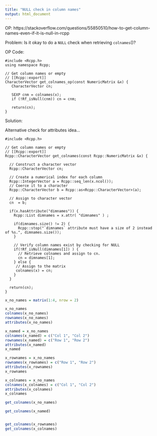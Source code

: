 ```yaml
---
title: "NULL check in column names"
output: html_document
---
```



OP: https://stackoverflow.com/questions/55850510/how-to-get-column-names-even-if-it-is-null-in-rcpp

Problem: Is it okay to do a `NULL` check when retrieving `colnames`()?

OP Code:

```Rcpp
#include <Rcpp.h>
using namespace Rcpp;

// Get column names or empty
// [[Rcpp::export]]
CharacterVector get_colnames_op(const NumericMatrix &x) {
   CharacterVector cn;

   SEXP cnm = colnames(x);
   if (!Rf_isNull(cnm)) cn = cnm;

   return(cn);
}
```


Solution:

Alternative check for attributes idea...

```Rcpp
#include <Rcpp.h>

// Get column names or empty
// [[Rcpp::export]]
Rcpp::CharacterVector get_colnames(const Rcpp::NumericMatrix &x) {
  
  // Construct a character vector
  Rcpp::CharacterVector cn;
  
  // Create a numerical index for each column
  Rcpp::IntegerVector a = Rcpp::seq_len(x.ncol());
  // Coerce it to a character
  Rcpp::CharacterVector b = Rcpp::as<Rcpp::CharacterVector>(a);
  
  // Assign to character vector
  cn  = b;
  
  if(x.hasAttribute("dimnames")) {
    Rcpp::List dimnames = x.attr( "dimnames" ) ;
  
    if(dimnames.size() != 2) {
      Rcpp::stop("`dimnames` attribute must have a size of 2 instead of %s.", dimnames.size());
    }

    // Verify column names exist by checking for NULL
    if(!Rf_isNull(dimnames[1]) ) {
      // Retrieve colnames and assign to cn.
      cn = dimnames[1];
    } else {
     // Assign to the matrix
     colnames(x) = cn;
    }
  } 
  
  return(cn);
}
```



```r
x_no_names = matrix(1:4, nrow = 2)

x_no_names
colnames(x_no_names)
rownames(x_no_names)
attributes(x_no_names)

x_named = x_no_names
colnames(x_named) = c("Col 1", "Col 2")
rownames(x_named) = c("Row 1", "Row 2")
attributes(x_named)
x_named

x_rownames = x_no_names
rownames(x_rownames) = c("Row 1", "Row 2")
attributes(x_rownames)
x_rownames

x_colnames = x_no_names
colnames(x_colnames) = c("Col 1", "Col 2")
attributes(x_colnames)
x_colnames
```

```r
get_colnames(x_no_names)

get_colnames(x_named)


get_colnames(x_rownames)
get_colnames(x_colnames)
```



